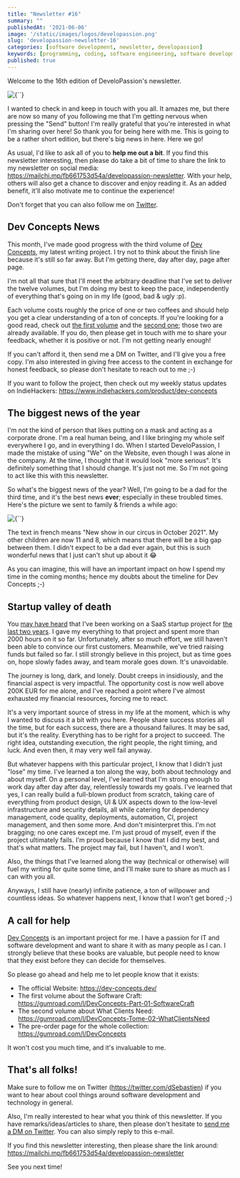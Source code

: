 ```yaml
---
title: "Newsletter #16"
summary: ""
publishedAt: '2021-06-06'
image: '/static/images/logos/developassion.png'
slug: 'developassion-newsletter-16'
categories: [software development, newsletter, developassion]
keywords: [programming, coding, software engineering, software development, it, newsletter]
published: true
---
```


Welcome to the 16th edition of DeveloPassion's newsletter.

<BlogPostCenteredContent>
  <Image
    alt={``}
    src={`/static/images/logos/developassion.png`}
    width={480}
    height={270}
    priority
  />
</BlogPostCenteredContent>

I wanted to check in and keep in touch with you all. It amazes me, but there are now so many of you following me that I'm getting nervous when pressing the "Send" button! I'm really grateful that you're interested in what I'm sharing over here! So thank you for being here with me. This is going to be a rather short edition, but there's big news in here. Here we go!

As usual, I'd like to ask all of you to <b>help me out a bit</b>. If you find this newsletter interesting, then please do take a bit of time to share the link to my newsletter on social media: https://mailchi.mp/fb661753d54a/developassion-newsletter. With your help, others will also get a chance to discover and enjoy reading it. As an added benefit, it'll also motivate me to continue the experience!

Don't forget that you can also follow me on <a href="https://dsebastien.medium.com" rel="noopener">Twitter</a>.

## Dev Concepts News

This month, I've made good progress with the third volume of <a href="http://dev-concepts.dev/" rel="noopener">Dev Concepts</a>, my latest writing project. I try not to think about the finish line because it's still so far away. But I'm getting there, day after day, page after page.

I'm not all that sure that I'll meet the arbitrary deadline that I've set to deliver the twelve volumes, but I'm doing my best to keep the pace, independently of everything that's going on in my life (good, bad & ugly :p).

Each volume costs roughly the price of one or two coffees and should help you get a clear understanding of a ton of concepts. If you're looking for a good read, check out <a href="https://gumroad.com/l/DevConcepts-Part-01-SoftwareCraft" rel="noopener">the first volume</a> and the <a href="https://gumroad.com/l/DevConcepts-Tome-02-WhatClientsNeed" rel="noopener">second one</a>; those two are already available. If you do, then please get in touch with me to share your feedback, whether it is positive or not. I'm not getting nearly enough!

If you can't afford it, then send me a DM on Twitter, and I'll give you a free copy. I'm also interested in giving free access to the content in exchange for honest feedback, so please don't hesitate to reach out to me ;-)

If you want to follow the project, then check out my weekly status updates on IndieHackers: https://www.indiehackers.com/product/dev-concepts

## The biggest news of the year

I'm not the kind of person that likes putting on a mask and acting as a corporate drone. I'm a real human being, and I like bringing my whole self everywhere I go, and in everything I do. When I started DeveloPassion, I made the mistake of using "We" on the Website, even though I was alone in the company. At the time, I thought that it would look "more serious". It's definitely something that I should change. It's just not me. So I'm not going to act like this with this newsletter.

So what's the biggest news of the year? Well, I'm going to be a dad for the third time, and it's the best news <b>ever</b>; especially in these troubled times. Here's the picture we sent to family & friends a while ago:

<BlogPostCenteredContent>
  <Image
    alt={``}
    src={`/static/images/news/2021/2021-06-06-family-news.jpg`}
    width={1024}
    height={1058}
    priority
  />
</BlogPostCenteredContent>

The text in french means "New show in our circus in October 2021". My other children are now 11 and 8, which means that there will be a big gap between them. I didn't expect to be a dad ever again, but this is such wonderful news that I just can't shut up about it 😂

As you can imagine, this will have an important impact on how I spend my time in the coming months; hence my doubts about the timeline for Dev Concepts ;-)

## Startup valley of death

You <a href="https://medium.com/swlh/20-months-in-2k-hours-spent-and-200k-lost-a-story-about-resilience-and-the-sunk-cost-fallacy-69fd4f61ef59" rel="noopener">may have heard</a> that I've been working on a SaaS startup project for <a href="https://medium.datadriveninvestor.com/21-months-in-and-80k-views-later-a01eb8a05898" rel="noopener">the last two years</a>. I gave my everything to that project and spent more than 2000 hours on it so far. Unfortunately, after so much effort, we still haven't been able to convince our first customers. Meanwhile, we've tried raising funds but failed so far. I still strongly believe in this project, but as time goes on, hope slowly fades away, and team morale goes down. It's unavoidable.

The journey is long, dark, and lonely. Doubt creeps in insidiously, and the financial aspect is very impactful. The opportunity cost is now well above 200K EUR for me alone, and I've reached a point where I've almost exhausted my financial resources, forcing me to react.

It's a very important source of stress in my life at the moment, which is why I wanted to discuss it a bit with you here. People share success stories all the time, but for each success, there are a thousand failures. It may be sad, but it's the reality. Everything has to be right for a project to succeed. The right idea, outstanding execution, the right people, the right timing, and luck. And even then, it may very well fail anyway.

But whatever happens with this particular project, I know that I didn't just "lose" my time. I've learned a ton along the way, both about technology and about myself. On a personal level, I've learned that I'm strong enough to work day after day after day, relentlessly towards my goals. I've learned that yes, I can really build a full-blown product from scratch, taking care of everything from product design, UI & UX aspects down to the low-level infrastructure and security details, all while catering for dependency management, code quality, deployments, automation, CI, project management, and then some more. And don't misinterpret this. I'm not bragging; no one cares except me. I'm just proud of myself, even if the project ultimately fails. I'm proud because I know that I did my best, and that's what matters. The project may fail, but I haven't, and I won't.

Also, the things that I've learned along the way (technical or otherwise) will fuel my writing for quite some time, and I'll make sure to share as much as I can with you all.

Anyways, I still have (nearly) infinite patience, a ton of willpower and countless ideas. So whatever happens next, I know that I won't get bored ;-)

## A call for help

<a href="https://dev-concepts.dev/" rel="noopener">Dev Concepts</a> is an important project for me. I have a passion for IT and software development and want to share it with as many people as I can. I strongly believe that these books are valuable, but people need to know that they exist before they can decide for themselves.

So please go ahead and help me to let people know that it exists:

* The official Website: https://dev-concepts.dev/
* The first volume about the Software Craft: https://gumroad.com/l/DevConcepts-Part-01-SoftwareCraft
* The second volume about What Clients Need: https://gumroad.com/l/DevConcepts-Tome-02-WhatClientsNeed
* The pre-order page for the whole collection: https://gumroad.com/l/DevConcepts

It won't cost you much time, and it's invaluable to me.

## That's all folks!

Make sure to follow me on Twitter (https://twitter.com/dSebastien) if you want to hear about cool things around software development and technology in general.

Also, I'm really interested to hear what you think of this newsletter. If you have remarks/ideas/articles to share, then please don't hesitate to <a href="https://twitter.com/dSebastien" rel="noopener">send me a DM on Twitter</a>. You can also simply reply to this e-mail.

If you find this newsletter interesting, then please share the link around: https://mailchi.mp/fb661753d54a/developassion-newsletter

See you next time!

<BlogPostSignature />
